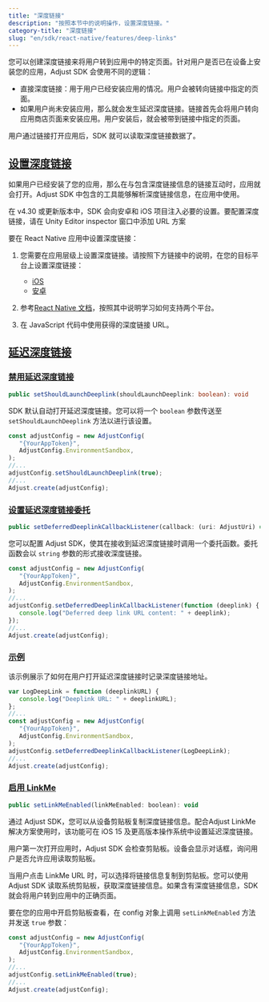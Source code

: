 ```yaml
---
title: "深度链接"
description: "按照本节中的说明操作，设置深度链接。"
category-title: "深度链接"
slug: "en/sdk/react-native/features/deep-links"
---
```

您可以创建深度链接来将用户转到应用中的特定页面。针对用户是否已在设备上安装您的应用，Adjust SDK 会使用不同的逻辑：

* 直接深度链接：用于用户已经安装应用的情况。用户会被转向链接中指定的页面。
* 如果用户尚未安装应用，那么就会发生延迟深度链接。链接首先会将用户转向应用商店页面来安装应用。用户安装后，就会被带到链接中指定的页面。

用户通过链接打开应用后，SDK 就可以读取深度链接数据了。

[设置深度链接](set-up-deep-linking)
-----------------------------

如果用户已经安装了您的应用，那么在与包含深度链接信息的链接互动时，应用就会打开。Adjust SDK 中包含的工具能够解析深度链接信息，在应用中使用。

在 v4\.30 或更新版本中，SDK 会向安卓和 iOS 项目注入必要的设置。要配置深度链接，请在 Unity Editor inspector 窗口中添加 URL 方案

要在 React Native 应用中设置深度链接：

1. 您需要在应用层级上设置深度链接。请按照下方链接中的说明，在您的目标平台上设置深度链接：

   * [iOS](/en/sdk/ios/features/deep-links)
   * [安卓](/en/sdk/android/features/deep-links)

2. 参考[React Native 文档](https://help.adjust.com/en/article/deep-links-react-native-sdk#:~:text=React%20Native%20documentation)，按照其中说明学习如何支持两个平台。

3. 在 JavaScript 代码中使用获得的深度链接 URL。

[延迟深度链接](deferred-deep-linking)
-------------------------------

### [禁用延迟深度链接](disable-deferred-deep-linking)

<codeblock title="方法签名"> 

```ts
public setShouldLaunchDeeplink(shouldLaunchDeeplink: boolean): void
```

</CodeBlock> 

SDK 默认自动打开延迟深度链接。您可以将一个 `boolean` 参数传送至 `setShouldLaunchDeeplink` 方法以进行该设置。

```js
const adjustConfig = new AdjustConfig(
   "{YourAppToken}",
   AdjustConfig.EnvironmentSandbox,
);
//...
adjustConfig.setShouldLaunchDeeplink(true);
//...
Adjust.create(adjustConfig);
```

### [设置延迟深度链接委托](set-up-a-deferred-deep-link-delegate)

<codeblock title="方法签名"> 

```ts
public setDeferredDeeplinkCallbackListener(callback: (uri: AdjustUri) => void): void
```

</CodeBlock> 

您可以配置 Adjust SDK，使其在接收到延迟深度链接时调用一个委托函数。委托函数会以 `string` 参数的形式接收深度链接。

```js
const adjustConfig = new AdjustConfig(
   "{YourAppToken}",
   AdjustConfig.EnvironmentSandbox,
);
//...
adjustConfig.setDeferredDeeplinkCallbackListener(function (deeplink) {
   console.log("Deferred deep link URL content: " + deeplink);
});
//...
Adjust.create(adjustConfig);
```

### [示例](example)

该示例展示了如何在用户打开延迟深度链接时记录深度链接地址。

```js
var LogDeepLink = function (deeplinkURL) {
   console.log("Deeplink URL: " + deeplinkURL);
};
//...
const adjustConfig = new AdjustConfig(
   "{YourAppToken}",
   AdjustConfig.EnvironmentSandbox,
);
adjustConfig.setDeferredDeeplinkCallbackListener(LogDeepLink);
//...
Adjust.create(adjustConfig);
```

### [启用 LinkMe](enable-linkme)

<codeblock title="方法签名"> 

```js
public setLinkMeEnabled(linkMeEnabled: boolean): void
```

</CodeBlock> 

通过 Adjust SDK，您可以从设备剪贴板复制深度链接信息。配合Adjust LinkMe 解决方案使用时，该功能可在 iOS 15 及更高版本操作系统中设置延迟深度链接。
<callout type="important"> 

用户第一次打开应用时，Adjust SDK 会检查剪贴板。设备会显示对话框，询问用户是否允许应用读取剪贴板。
</Callout> 

当用户点击 LinkMe URL 时，可以选择将链接信息复制到剪贴板。您可以使用 Adjust SDK 读取系统剪贴板，获取深度链接信息。如果含有深度链接信息，SDK 就会将用户转到应用中的正确页面。

要在您的应用中开启剪贴板查看，在 config 对象上调用 `setLinkMeEnabled` 方法并发送 `true` 参数：

```js
const adjustConfig = new AdjustConfig(
   "{YourAppToken}",
   AdjustConfig.EnvironmentSandbox,
);
//...
adjustConfig.setLinkMeEnabled(true);
//...
Adjust.create(adjustConfig);
```


